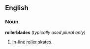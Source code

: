 ==English==
{{wikipedia}}
===Noun===
'''rollerblades''' ''(typically used plural only)''

# [[in-line]] [[roller skates]].